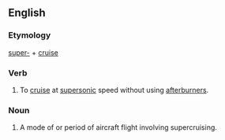 ==English==
===Etymology===
[[super-]] + [[cruise]]
===Verb===
{{en-verb}}
#{{aircraft}} To [[cruise]] at [[supersonic]] speed without using [[afterburners]].
===Noun===
{{en-noun}}
#{{aircraft}} A mode of or period of aircraft flight involving supercruising.